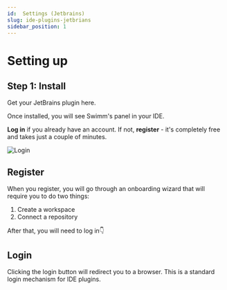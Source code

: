 ```yaml
---
id:  Settings (Jetbrains)
slug: ide-plugins-jetbrians
sidebar_position: 1
---
```


# Setting up

## Step 1: Install
Get your JetBrains plugin <Link href="https://plugins.jetbrains.com/plugin/20716-swimm">here</Link>.<br/>

Once installed, you will see Swimm's panel in your IDE.<br/>

**Log in** if you already have an account. If not, **register** - it's completely free and takes just a couple of minutes.

![Login](../../../static/img/intellij_panel.png)

## Register
When you register, you will go through an onboarding wizard that will require you to do two things:

1. Create a workspace
2. Connect a repository

After that, you will need to log in👇

## Login
Clicking the login button will redirect you to a browser. This is a standard login mechanism for IDE plugins.

